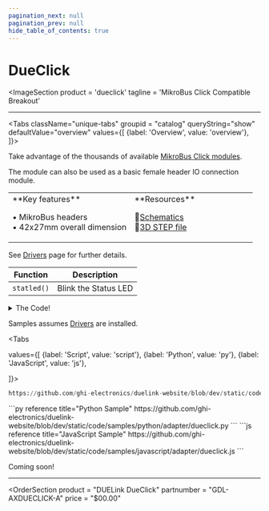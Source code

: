 ```yaml
---
pagination_next: null
pagination_prev: null
hide_table_of_contents: true
---
```



# DueClick

<ImageSection
    product = 'dueclick'
    tagline = 'MikroBus Click Compatible Breakout'
></ImageSection>

---

<Tabs className="unique-tabs" groupid = "catalog" queryString="show" defaultValue="overview"
  values={[
    {label: 'Overview', value: 'overview'},
  ]}>

<TabItem value="overview">

Take advantage of the thousands of available [MikroBus Click modules](https://www.mikroe.com/click).

The module can also be used as a basic female header IO connection module.

<table><td width='50%'>
**Key features**

• MikroBus headers<br/>
• 42x27mm overall dimension<br/>

</td><td width='50%'>
**Resources**

📄[Schematics](pathname:///sch/gdl-axdueclick-a.pdf)<br/>
🔩[3D STEP file](pathname:///3d/gdl-axdueclick-a.step)<br/>

</td></table>
</TabItem>

<TabItem value="drivers">

See [Drivers](../../engine/drivers) page for further details.

| Function | Description          |
| -------- | -------------------- |
| `statled()`  | Blink the Status LED |

<details>
  <summary>The Code!</summary>



```py reference title="DueClick Driver"
https://github.com/ghi-electronics/duelink-website/blob/dev/static/code/drivers/adapter/dueclick.txt
```

</details>
</TabItem>

<TabItem value="samples">

Samples assumes [Drivers](../../engine/drivers) are installed.

<Tabs

  values={[
    {label: 'Script', value: 'script'},
    {label: 'Python', value: 'py'},
    {label: 'JavaScript', value: 'js'},

]}>

<TabItem value="script">

```py reference title="Script Sample"
https://github.com/ghi-electronics/duelink-website/blob/dev/static/code/samples/script/adapter/dueclick.txt
```
</TabItem>

<TabItem value="py">
```py reference title="Python Sample"
https://github.com/ghi-electronics/duelink-website/blob/dev/static/code/samples/python/adapter/dueclick.py
```
</TabItem>

<TabItem value="js">
```js reference title="JavaScript Sample"
https://github.com/ghi-electronics/duelink-website/blob/dev/static/code/samples/javascript/adapter/dueclick.js
```

</TabItem>

</Tabs>

</TabItem>

<TabItem value="projects">Coming soon!</TabItem>

</Tabs>

---

<OrderSection
    product = "DUELink DueClick"
    partnumber = "GDL-AXDUECLICK-A"
    price = "$00.00"
></OrderSection>

